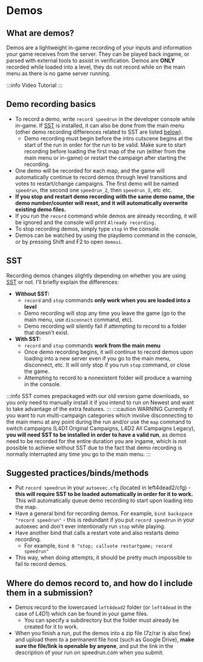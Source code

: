 # Demos


## What are demos?
Demos are a lightweight in-game recording of your inputs and information your game receives from the server. They can be played back ingame, or parsed with external tools to assist in verification. Demos are **ONLY** recorded while loaded into a level, they do not record while on the main menu as there is no game server running.

:::info Video Tutorial
<YouTube youTubeId="eBsnp7pES1M"/>
:::

## Demo recording basics
* To record a demo, write `record speedrun` in the developer console while in-game. If [SST](https://mikes.software/sst) is installed, it can also be done from the main menu (other demo recording differences related to SST are listed [below](#sst)).
  * Demo recording must begin before the intro cutscene begins at the start of the run in order for the run to be valid. Make sure to start recording before loading the first map of the run (either from the main menu or in-game) or restart the campaign after starting the recording.
* One demo will be recorded for each map, and the game will automatically continue to record demos through level transitions and votes to restart/change campaigns. The first demo will be named `speedrun`, the second one `speedrun_2`, then `speedrun_3`, etc etc.
* **If you stop and restart demo recording with the same demo name, the demo number/counter will reset, and it will automatically overwrite existing demo files.**
* If you run the `record` command while demos are already recording, it will be ignored and the console will print `Already recording.`
* To stop recording demos, simply type `stop` in the console.
* Demos can be watched by using the playdemo command in the console, or by pressing Shift and F2 to open `demoui`.

## SST
Recording demos changes slightly depending on whether you are using [SST](https://mikes.software/sst) or not. I'll briefly explain the differences:

* **Without SST:**
  * `record` and `stop` commands **only work when you are loaded into a level**
  * Demo recording will stop any time you leave the game (go to the main menu, use `disconnect` command, etc).
  * Demo recording will silently fail if attempting to record to a folder that doesn't exist.
* **With SST:**
  * `record` and `stop` commands **work from the main menu**
  * Once demo recording begins, it will continue to record demos upon loading into a new server even if you go to the main menu, disconnect, etc. It will only stop if you run `stop` command, or close the game.
  * Attempting to record to a nonexistent folder will produce a warning in the console.

:::info
SST comes prepackaged with our old version game downloads, so you only need to manually install it if you intend to run on Newest and want to take advantage of the extra features.
:::
:::caution WARNING
Currently if you want to run multi-campaign categories which involve disconnecting to the main menu at any point during the run and/or use the `map` command to switch campaigns (L4D1 Original Campaigns, L4D2 All Campaigns Legacy), **you will need SST to be installed in order to have a valid run**, as demos need to be recorded for the entire duration you are ingame, which is not possible to achieve without SST due to the fact that demo recording is normally interrupted any time you go to the main menu.
:::

## Suggested practices/binds/methods
* Put `record speedrun` in your `autoexec.cfg` (located in left4dead2/cfg) - **this will require SST to be loaded automatically in order for it to work.** This will automatically queue demo recording to start upon loading into the map.
* Have a general bind for recording demos. For example, `bind backspace "record speedrun"` - this is redundant if you put `record speedrun` in your autoexec and don't ever intentionally run `stop` while playing.
* Have another bind that calls a restart vote and also restarts demo recording.
  * For example, `bind 0 "stop; callvote restartgame; record speedrun"`
* This way, when doing attempts, it should be pretty much impossible to fail to record demos. 

## Where do demos record to, and how do I include them in a submission?
* Demos record to the lowercased `left4dead2` folder (or `left4dead` in the case of L4D1) which can be found in your game files.
  * You can specify a subdirectory but the folder must already be created for it to work. 
* When you finish a run, put the demos into a zip file (7z/rar is also fine) and upload them to a permanent file host (such as Google Drive), **make sure the file/link is openable by anyone**, and put the link in the description of your run on speedrun.com when you submit.